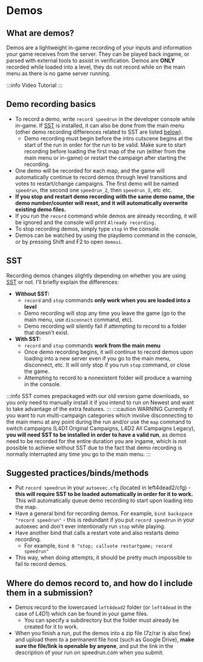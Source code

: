 # Demos


## What are demos?
Demos are a lightweight in-game recording of your inputs and information your game receives from the server. They can be played back ingame, or parsed with external tools to assist in verification. Demos are **ONLY** recorded while loaded into a level, they do not record while on the main menu as there is no game server running.

:::info Video Tutorial
<YouTube youTubeId="eBsnp7pES1M"/>
:::

## Demo recording basics
* To record a demo, write `record speedrun` in the developer console while in-game. If [SST](https://mikes.software/sst) is installed, it can also be done from the main menu (other demo recording differences related to SST are listed [below](#sst)).
  * Demo recording must begin before the intro cutscene begins at the start of the run in order for the run to be valid. Make sure to start recording before loading the first map of the run (either from the main menu or in-game) or restart the campaign after starting the recording.
* One demo will be recorded for each map, and the game will automatically continue to record demos through level transitions and votes to restart/change campaigns. The first demo will be named `speedrun`, the second one `speedrun_2`, then `speedrun_3`, etc etc.
* **If you stop and restart demo recording with the same demo name, the demo number/counter will reset, and it will automatically overwrite existing demo files.**
* If you run the `record` command while demos are already recording, it will be ignored and the console will print `Already recording.`
* To stop recording demos, simply type `stop` in the console.
* Demos can be watched by using the playdemo command in the console, or by pressing Shift and F2 to open `demoui`.

## SST
Recording demos changes slightly depending on whether you are using [SST](https://mikes.software/sst) or not. I'll briefly explain the differences:

* **Without SST:**
  * `record` and `stop` commands **only work when you are loaded into a level**
  * Demo recording will stop any time you leave the game (go to the main menu, use `disconnect` command, etc).
  * Demo recording will silently fail if attempting to record to a folder that doesn't exist.
* **With SST:**
  * `record` and `stop` commands **work from the main menu**
  * Once demo recording begins, it will continue to record demos upon loading into a new server even if you go to the main menu, disconnect, etc. It will only stop if you run `stop` command, or close the game.
  * Attempting to record to a nonexistent folder will produce a warning in the console.

:::info
SST comes prepackaged with our old version game downloads, so you only need to manually install it if you intend to run on Newest and want to take advantage of the extra features.
:::
:::caution WARNING
Currently if you want to run multi-campaign categories which involve disconnecting to the main menu at any point during the run and/or use the `map` command to switch campaigns (L4D1 Original Campaigns, L4D2 All Campaigns Legacy), **you will need SST to be installed in order to have a valid run**, as demos need to be recorded for the entire duration you are ingame, which is not possible to achieve without SST due to the fact that demo recording is normally interrupted any time you go to the main menu.
:::

## Suggested practices/binds/methods
* Put `record speedrun` in your `autoexec.cfg` (located in left4dead2/cfg) - **this will require SST to be loaded automatically in order for it to work.** This will automatically queue demo recording to start upon loading into the map.
* Have a general bind for recording demos. For example, `bind backspace "record speedrun"` - this is redundant if you put `record speedrun` in your autoexec and don't ever intentionally run `stop` while playing.
* Have another bind that calls a restart vote and also restarts demo recording.
  * For example, `bind 0 "stop; callvote restartgame; record speedrun"`
* This way, when doing attempts, it should be pretty much impossible to fail to record demos. 

## Where do demos record to, and how do I include them in a submission?
* Demos record to the lowercased `left4dead2` folder (or `left4dead` in the case of L4D1) which can be found in your game files.
  * You can specify a subdirectory but the folder must already be created for it to work. 
* When you finish a run, put the demos into a zip file (7z/rar is also fine) and upload them to a permanent file host (such as Google Drive), **make sure the file/link is openable by anyone**, and put the link in the description of your run on speedrun.com when you submit.